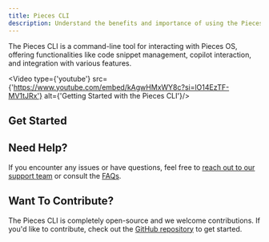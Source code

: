 ```yaml
---
title: Pieces CLI
description: Understand the benefits and importance of using the Pieces CLI, and get started with Quickstart and Commands.
---
```



The Pieces CLI is a command-line tool for interacting with Pieces OS, offering functionalities like code snippet management, copilot interaction, and integration with various features. 

<Video type={'youtube'} src={'https://www.youtube.com/embed/kAgwHMxWY8c?si=lO14EzTF-MV1tJRx'} alt={'Getting Started with the Pieces CLI'}/>

## Get Started

<Grid cols={2}>
  <CardWithCTA title={'Quickstart'} description={'Learn how to set up and start using the Pieces CLI'} href={'/extensions-plugins/cli/quickstart'} />
  <CardWithCTA title={'Commands'} description={'Explore the available cli commands'} href={'/extensions-plugins/cli/commands'} />
</Grid>

## Need Help?

If you encounter any issues or have questions, feel free to [reach out to our support team](/support) or consult the [FAQs](/faq).

## Want To Contribute?

The Pieces CLI is completely open-source and we welcome contributions. If you'd like to contribute, check out the [GitHub repository](https://github.com/pieces-app/cli-agent) to get started.